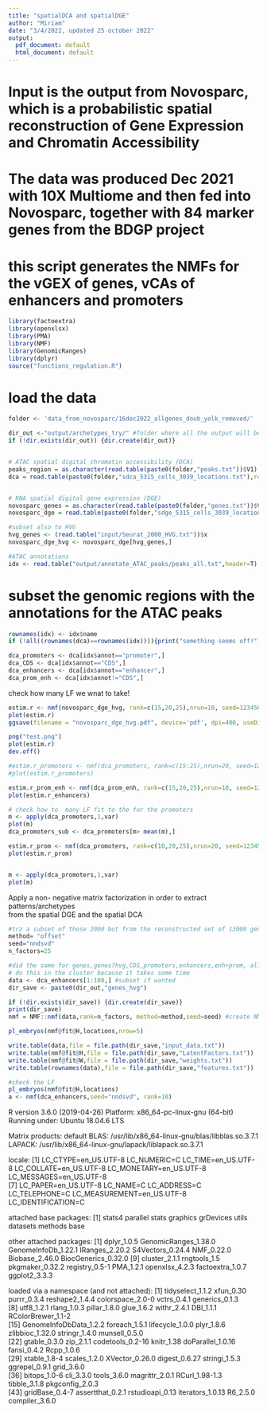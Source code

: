 ```yaml
---
title: "spatialDCA and spatialDGE"
author: "Miriam"
date: "3/4/2022, updated 25 october 2022"
output:
  pdf_document: default
  html_document: default
---
```


#  Input is the output from Novosparc, which is a probabilistic spatial reconstruction of Gene Expression and Chromatin Accessibility
# The data was produced Dec 2021 with 10X Multiome and then fed into Novosparc, together with 84 marker genes from the BDGP project
# this script generates the NMFs for the vGEX of genes, vCAs of enhancers and promoters

```r
library(factoextra)
library(openxlsx)
library(PMA)
library(NMF)
library(GenomicRanges)
library(dplyr)
source("functions_regulation.R")
```


# load the data
```r
folder <- 'data_from_novosparc/16dec2022_allgenes_doub_yolk_removed/'

dir_out <-"output/archetypes_try/" #folder where all the output will be stored
if (!dir.exists(dir_out)) {dir.create(dir_out)}


# ATAC spatial digital chromatin accessibility (DCA)
peaks_region = as.character(read.table(paste0(folder,"peaks.txt"))$V1)
dca = read.table(paste0(folder,"sdca_5315_cells_3039_locations.txt"),row.names = peaks_region) #matrix of  locations by genomic regions


# RNA spatial digital gene expression (DGE)
novosparc_genes = as.character(read.table(paste0(folder,"genes.txt"))$V1)
novosparc_dge = read.table(paste0(folder,"sdge_5315_cells_3039_locations.txt"),row.names = novosparc_genes)# matrix of locations by genes

#subset also to HVG
hvg_genes <- (read.table("input/Seurat_2000_HVG.txt"))$x
novosparc_dge_hvg <- novosparc_dge[hvg_genes,]

#ATAC annotations
idx <- read.table("output/annotate_ATAC_peaks/peaks_all.txt",header=T)
```

# subset the genomic regions with the annotations for the ATAC peaks
```r
rownames(idx) <- idx$name
if (!all((rownames(dca)==rownames(idx)))){print("something seems off!")} #check if they are wrongs

dca_promoters <- dca[idx$annot=="promoter",]
dca_CDS <- dca[idx$annot=="CDS",]
dca_enhancers <- dca[idx$annot=="enhancer",]
dca_prom_enh <- dca[idx$annot!="CDS",]
```


check how many LF we wnat to take!
```r
estim.r <- nmf(novosparc_dge_hvg, rank=c(15,20,25),nrun=10, seed=123456)
plot(estim.r)
ggsave(filename = "novosparc_dge_hvg.pdf", device='pdf', dpi=400, useDingbats=FALSE)

png("test.png")
plot(estim.r)
dev.off()

#estim.r_promoters <- nmf(dca_promoters, rank=c(15:25),nrun=20, seed=123456)
#plot(estim.r_promoters)

estim.r_prom_enh <- nmf(dca_prom_enh, rank=c(15,20,25),nrun=10, seed=123456)
plot(estim.r_enhancers)

```




```r
# check how to  many LF fit to the for the promoters
m <- apply(dca_promoters,1,var)
plot(m)
dca_promoters_sub <- dca_promoters[m> mean(m),]

estim.r_prom <- nmf(dca_promoters, rank=c(10,20,25),nrun=20, seed=123456)
plot(estim.r_prom)


m <- apply(dca_promoters,1,var)
plot(m)

```



Apply a non- negative matrix factorization in order to extract patterns/archetypes  
from the spatial DGE and the spatial DCA

```r
#trz a subset of those 2000 but from the reconstructed set of 13000 genes (all)
method= "offset"
seed="nndsvd"
n_factors=25

#did the same for genes,genes?hvg,CDS,promoters,enhancers,enh+prom, all_peaks
# do this in the cluster because it takes some time
data <- dca_enhancers[1:100,] #subset if wanted
dir_save <- paste0(dir_out,"genes_hvg")

if (!dir.exists(dir_save)) {dir.create(dir_save)}
print(dir_save)
nmf = NMF::nmf(data,rank=n_factors, method=method,seed=seed) #create NMF object

pl_embryos(nmf@fit@H,locations,nrow=5)

write.table(data,file = file.path(dir_save,"input_data.txt"))
write.table(nmf@fit@H,file = file.path(dir_save,"LatentFactors.txt"))
write.table(nmf@fit@W,file = file.path(dir_save,"weights.txt"))
write.table(rownames(data),file = file.path(dir_save,"features.txt"))

```

```r
#check the LF
pl_embryos(nmf@fit@H,locations)
a <- nmf(dca_enhancers,seed="nndsvd", rank=10)
```


R version 3.6.0 (2019-04-26)
Platform: x86_64-pc-linux-gnu (64-bit)
Running under: Ubuntu 18.04.6 LTS

Matrix products: default
BLAS:   /usr/lib/x86_64-linux-gnu/blas/libblas.so.3.7.1
LAPACK: /usr/lib/x86_64-linux-gnu/lapack/liblapack.so.3.7.1

locale:
 [1] LC_CTYPE=en_US.UTF-8       LC_NUMERIC=C               LC_TIME=en_US.UTF-8        LC_COLLATE=en_US.UTF-8     LC_MONETARY=en_US.UTF-8    LC_MESSAGES=en_US.UTF-8   
 [7] LC_PAPER=en_US.UTF-8       LC_NAME=C                  LC_ADDRESS=C               LC_TELEPHONE=C             LC_MEASUREMENT=en_US.UTF-8 LC_IDENTIFICATION=C       

attached base packages:
[1] stats4    parallel  stats     graphics  grDevices utils     datasets  methods   base     

other attached packages:
 [1] dplyr_1.0.5          GenomicRanges_1.38.0 GenomeInfoDb_1.22.1  IRanges_2.20.2       S4Vectors_0.24.4     NMF_0.22.0           Biobase_2.46.0       BiocGenerics_0.32.0 
 [9] cluster_2.1.1        rngtools_1.5         pkgmaker_0.32.2      registry_0.5-1       PMA_1.2.1            openxlsx_4.2.3       factoextra_1.0.7     ggplot2_3.3.3       

loaded via a namespace (and not attached):
 [1] tidyselect_1.1.2       xfun_0.30              purrr_0.3.4            reshape2_1.4.4         colorspace_2.0-0       vctrs_0.4.1            generics_0.1.3        
 [8] utf8_1.2.1             rlang_1.0.3            pillar_1.8.0           glue_1.6.2             withr_2.4.1            DBI_1.1.1              RColorBrewer_1.1-2    
[15] GenomeInfoDbData_1.2.2 foreach_1.5.1          lifecycle_1.0.0        plyr_1.8.6             zlibbioc_1.32.0        stringr_1.4.0          munsell_0.5.0         
[22] gtable_0.3.0           zip_2.1.1              codetools_0.2-16       knitr_1.38             doParallel_1.0.16      fansi_0.4.2            Rcpp_1.0.6            
[29] xtable_1.8-4           scales_1.2.0           XVector_0.26.0         digest_0.6.27          stringi_1.5.3          ggrepel_0.9.1          grid_3.6.0            
[36] bitops_1.0-6           cli_3.3.0              tools_3.6.0            magrittr_2.0.1         RCurl_1.98-1.3         tibble_3.1.8           pkgconfig_2.0.3       
[43] gridBase_0.4-7         assertthat_0.2.1       rstudioapi_0.13        iterators_1.0.13       R6_2.5.0               compiler_3.6.0        

